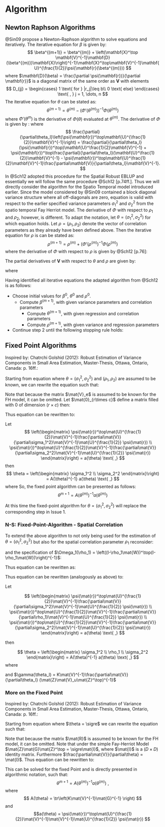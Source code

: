 # Algorithm

## Newton Raphson Algorithms

@Sin09 propose a Newton-Raphson algorithm to solve equations \ref{eq:rml_beta} and \ref{eq:rml_theta} iteratively. The iterative equation for $\beta$ is given by:
$$
\beta^{(m+1)} = \beta^{(m)} + \left(\mathbf{X}^\top \mathbf{V}^{-1}\mathbf{D}(\beta^{(m)})\mathbf{X}\right)^{-1}\mathbf{X}^\top\mathbf{V}^{-1}\mathbf{U}^{\frac{1}{2}}\psi(\mathbf{r}(\beta^{(m)}))
$$
where $\mathbf{D}(\beta) = \frac{\partial \psi(\mathbf{r})}{\partial \mathbf{r}}$ is a diagonal matrix of the same order as $\mathbf{V}$ with elements
$$
D_{jj} =
\begin{cases}
1 \text{ for } |r_j|\leq b\\
0 \text{ else}
\end{cases}
\text{ , } j = 1, \dots, n
$$
The iterative equation for $\theta$ can be stated as:
$$
\theta^{(m+1)} = \theta^{(m)} - \left( \Phi'(\theta^{(m)}) \right)^{-1} \Phi(\theta^{(m)})
$$
where $\Phi'(\theta^m)$ is the derivative of $\Phi(\theta)$ evaluated at $\theta^{(m)}$. The derivative of $\Phi$ is given by \cite[p.53]{Sch12}:
\begin{align}
\label{eq:deriv_Phi_theta}
\frac{\partial\Phi}{\partial\theta_l} = 2\frac{\partial}{\partial\theta_l}\left(\psi(\mathbf{r})^\top\mathbf{U}^{\frac{1}{2}}\mathbf{V}^{-1}\right)\frac{\partial\mathbf{V}}{\partial\theta_l}\mathbf{V}^{-1}\mathbf{U}^{\frac{1}{2}}\psi(\mathbf{r}) + \tr\left(\mathbf{V}^{-1}\frac{\partial\mathbf{V}}{\partial\theta_l}\mathbf{V}^{-1}\frac{\partial\mathbf{V}}{\partial\theta_l} K\right)
\end{align}
where
$$
\frac{\partial}{\partial\theta_l}\left(\psi(\mathbf{r})^\top\mathbf{U}^{\frac{1}{2}}\mathbf{V}^{-1}\right) = \frac{\partial}{\partial\theta_l}(\psi(\mathbf{r})^\top)\mathbf{U}^\frac{1}{2}\mathbf{V}^{-1} + \psi(\mathbf{r})^\top\frac{\partial}{\partial\theta_l}(\mathbf{U}^\frac{1}{2})\mathbf{V}^{-1} - \psi(\mathbf{r})^\top\mathbf{U}^\frac{1}{2}\mathbf{V}^{-1}\frac{\partial\mathbf{V}}{\partial\theta_l}\mathbf{V}^{-1}.
$$
In @Sch12 adopted this procedure for the Spatial Robust EBLUP and essentially we will follow the same procedure @Sch12[p.74ff.]. Thus we will directly consider the algorithm for the Spatio Temporal model introduced earlier. Since the model considered by @Sin09 contained a block diagonal variance structure where all off-diagonals are zero, equation \ref{eq:deriv_Phi_theta} is valid with respect to the earlier specified variance parameters $\sigma_1^2$ and $\sigma_2^2$ from the spatio temporal Fay Herriot model. The derivative of $\Phi$ with respect to $\rho_1$ and $\rho_2$, however, is different. To adapt the notation, let $\theta = (\sigma_1^2, \sigma_2^2)$ for which equation \ref{eq:deriv_Phi_theta} holds. Let $\rho = (\rho_1, \rho_2)$ denote the vector of correlation parameters as they already have been defined above. Then the iterative equation for $\rho$ is can be stated as:
$$
\rho^{(m+1)} = \rho^{(m)} + \left(\Phi'(\rho^{(m)}\right)^{-1}\Phi(\rho^{(m)})
$$
where the derivative of $\Phi$ with respect to $\rho$ is given by @Sch12[p.76]:

\begin{align*}
\frac{\partial\Phi}{\partial\rho_l} =& 2\frac{\partial}{\partial\rho_l}\left(\psi(\mathbf{r})^\top\mathbf{U}^{\frac{1}{2}}\mathbf{V}^{-1}\right)\frac{\partial\mathbf{V}}{\partial\rho_l}\mathbf{V}^{-1}\mathbf{U}^{\frac{1}{2}}\psi(\mathbf{r})\\
&+ \psi(\mathbf{r})^\top\mathbf{U}^{\frac{1}{2}}\mathbf{V}^{-1} \frac{\partial\mathbf{V}}{\partial\rho_l\partial\rho_l} \mathbf{V}^{-1}\mathbf{U}^{\frac{1}{2}}\psi(\mathbf{r}) \\
&+ \tr\left(\mathbf{V}^{-1}\frac{\partial\mathbf{V}}{\partial\rho_l\partial\rho_l} K - \mathbf{V}^{-1}\frac{\partial\mathbf{V}}{\partial\theta_l}\mathbf{V}^{-1}\frac{\partial\mathbf{V}}{\partial\theta_l} K\right)
\end{align*}

The partial derivatives of $\mathbf{V}$ with respect to $\theta$ and $\rho$ are given by:

\begin{align*}
\frac{\partial\mathbf{V}}{\partial\sigma_1^2} =& \mathbf{Z}_1\Omega_1(\rho_1)\mathbf{Z}_1^\top \\
\frac{\partial\mathbf{V}}{\partial\sigma_2^2} =& \Omega_2(\rho_2) \\
\frac{\partial\mathbf{V}}{\partial\rho_1} =& -\sigma_1^2\mathbf{Z}_1\Omega_1(\rho_1)\frac{\partial\Omega_1^{-1}(\rho_1)}{\partial\rho_1}\Omega_1(\rho_1)\mathbf{Z}^\top_1 \\
\frac{\partial\mathbf{V}}{\partial\rho_2} =& \sigma_2^2 \diag\left(\frac{\partial\Omega_{2d}(\rho_2)}{\partial\rho_2}\right) \\
\frac{\partial\mathbf{V}}{\partial\rho_1\partial\rho_1} =& -\sigma_1^2\mathbf{Z}_1\frac{\partial\Omega_1(\rho_1)}{\partial\rho_1}\frac{\partial\Omega_1^{-1}(\rho_1)}{\partial\rho_1}\Omega_1(\rho_1)\mathbf{Z}^\top_1 \\
&-\sigma_1^2\mathbf{Z}_1\Omega_1(\rho_1)\frac{\partial\Omega_1^{-1}(\rho_1)}{\partial\rho_1\partial\rho_1}\Omega_1(\rho_1)\mathbf{Z}^\top_1 \\
&-\sigma_1^2\mathbf{Z}_1\Omega_1(\rho_1)\frac{\partial\Omega_1^{-1}(\rho_1)}{\partial\rho_1}\frac{\partial\Omega_1(\rho_1)}{\partial\rho_1}\mathbf{Z}^\top_1 \\
\frac{\partial\mathbf{V}}{\partial\rho_2\partial\rho_2} =& \text{Needs to be TEXed}
\end{align*}

where

\begin{align*}
\frac{\Omega_1(\rho_1)}{\partial\rho_1} =& -\Omega_1(\rho_1)\frac{\partial\Omega_1^{-1}(\rho_1)}{\partial\rho_1}\Omega_1(\rho_1) \text{ , }\\
\frac{\partial\Omega_1^{-1}(\rho_1)}{\partial\rho_1} =& -\mathbf{W} - \mathbf{W}^\top + 2\rho_1\mathbf{W}^\top\mathbf{W} \text{ , } \\
\frac{\partial\Omega_1^{-1}(\rho_1)}{\partial\rho_1\partial\rho_1} =& 2\mathbf{W}^\top\mathbf{W}\\
\frac{\partial\Omega_{2d}(\rho_2)}{\partial\rho_2} =& \frac{1}{1-\rho_2^2}
\left(
\begin{matrix}
0 & 1 & \cdots & \cdots & (T-1)\rho_2^{T-2}\\
1 & 0 & & & (T-2)\rho_2^{T-3} \\
\vdots & & \ddots & & \vdots \\
(T-2)\rho_2^{T-3} &&& 0 & 1 \\
(T-1)\rho_2^{T-2} & \cdots & \cdots & 1 & 0\\
\end{matrix}
\right) + \frac{2\rho_2\Omega_{2d}(\rho_2)}{1-\rho_2^2}
\end{align*}

Having identified all iterative equations the adapted algorithm from @Sch12 is as follows:

- Choose initial values for $\beta^0$, $\theta^0$ and $\rho^0$.
  - Compute $\beta^{(m+1)}$, with given variance parameters and correlation parameters
	- Compute $\theta^{(m+1)}$, with given regression and correlation parameters
	- Compute $\rho^{(m+1)}$, with given variance and regression parameters
	
- Continue step 2 until the following stopping rule holds:

\begin{align*}
	||\beta^{(m+1)}- \beta^{(m)}||^2 <& \text{const} \\
	(\sigma_1^{2(m+1)} - \sigma_1^{2(m)})^2 + (\sigma_2^{2(m+1)} - \sigma_2^{2(m)})^2 + (\rho_1^{(m+1)} - \rho_1^{(m)})^2 + (\rho_2^{(m+1)} - \rho_2^{(m)})^2 <& \text{const}
\end{align*}


## Fixed Point Algorithms

Inspired by: Chatrchi Golshid (2012): Robust Estimation of Variance Components
in Small Area Estimation, Master-Thesis, Ottawa, Ontario, Canada: p. 16ff.:

\begin{quote}
The fixed-point iterative method relies on the fixed-point theorem: "If g(x) is
a continuous function for all $x \in [a; b]$, then $g$ has a fixed point in $[a;
b]$." This can be proven by assuming that $g(a)\geq a$ and $g(b)\leq b$. Since
$g$ is continuous the intermediate value theorem guarantees that there exists a
$c$ such that $g(c) = c$.
\end{quote}

Starting from equation \ref{eq:rml_theta} where $\theta = (\sigma_1^2, 
\sigma_2^2)$ and $(\rho_1, \rho_2)$ are assumed to be known, we can rewrite the 
equation such that:

\begin{multline}
\label{eq:rml_theta_fp}
\Phi_l(\theta) = \psi(\mat{r})^\top\mat{U}^{\frac{1}{2}}\mat{V}^{-1}
\frac{\partial\mat{V}}{\partial\theta_l}
\mat{V}^{-1}\mat{U}^{\frac{1}{2}} \psi(\mat{r}) -\\
\Tr{K\mat{V}^{-1}\frac{\partial\mat{V}}{\partial\theta_l}
(\mat{Z}\mat{V}_\re\mat{Z}^\top)^{-1} (\mat{Z}\mat{V}_\re\mat{Z}^\top)} = 0
\end{multline}

Note that because the matrix $\mat{V}_e$ is assumed to be known for the FH 
model, it can be omitted. Let $\mat{0}_{r\times c}$ define a matrix filled with
$0$ of dimension $(r \times c)$ then:

\begin{align*}
\mat{Z}\mat{V}_u\mat{Z}^\top =& \mat{Z}\left(\begin{matrix}
\sigma_1^2\Omega_1 & \mat{0}_{D\times DT}\\
\mat{0}_{DT\times D} &  \sigma_2^2\Omega_2
\end{matrix}\right)\mat{Z}^\top \\
=& \mat{Z}
\left[
\sigma_1^2\left(\begin{matrix}
\Omega_1 & \mat{0}_{D\times DT} \\
\mat{0}_{DT\times D} &  \mat{0}_{DT\times DT}
\end{matrix}\right) + 
\sigma_2^2\left(\begin{matrix}
\mat{0}_{D\times D} & \mat{0}_{D\times DT} \\
\mat{0}_{DT\times D} & \Omega_2
\end{matrix}\right)
\right]\mat{Z}^\top \\
=& \left(\begin{matrix}\mat{Z}\bar{\Omega}_1\mat{Z}^\top & \mat{Z}\bar{\Omega}_2\mat{Z}^\top\end{matrix}\right)
\left(\begin{matrix}
\sigma_1^2 \\
\sigma_2^2
\end{matrix}\right)
\end{align*}

Thus equation \ref{eq:rml_theta_fp} can be rewritten to:

\begin{multline*}
\psi(\mat{r})^\top\mat{U}^{\frac{1}{2}}\mat{V}^{-1}\frac{\partial\mat{V}}{\partial\theta_l}\mat{V}^{-1}\mat{U}^{\frac{1}{2}} \psi(\mat{r}) = \\ \tr\left(K\mat{V}^{-1}\frac{\partial\mat{V}}{\partial\theta_l} (\mat{Z}\mat{V}_u\mat{Z}^\top)^{-1} \left(\begin{matrix}\mat{Z}\bar{\Omega}_1\mat{Z}^\top & \mat{Z}\bar{\Omega}_2\mat{Z}^\top\end{matrix}\right)\left(\begin{matrix}
\sigma_1^2 \\
\sigma_2^2
\end{matrix}\right)\right)
\end{multline*}

Let
$$
\left(\begin{matrix}
\psi(\mat{r})^\top\mat{U}^{\frac{1}{2}}\mat{V}^{-1}\frac{\partial\mat{V}}{\partial\sigma_1^2}\mat{V}^{-1}\mat{U}^{\frac{1}{2}} \psi(\mat{r}) \\
\psi(\mat{r})^\top\mat{U}^{\frac{1}{2}}\mat{V}^{-1}\frac{\partial\mat{V}}{\partial\sigma_2^2}\mat{V}^{-1}\mat{U}^{\frac{1}{2}} \psi(\mat{r})
\end{matrix}\right)
= a(\theta) \text{ ,}
$$
then
$$
\theta = \left(\begin{matrix}
\sigma_1^2 \\
\sigma_2^2
\end{matrix}\right) = A(\theta)^{-1} a(\theta) \text{ ,}
$$
where
\begin{align*}
A(\theta) = \left(\begin{matrix}
\tr\left(K\mat{V}^{-1}\frac{\partial\mat{V}}{\partial\sigma_1^2} (\mat{Z}\mat{V}_u\mat{Z}^\top)^{-1} \mat{Z}\bar{\Omega}_1\mat{Z}^\top \right) &
\tr\left(K\mat{V}^{-1}\frac{\partial\mat{V}}{\partial\sigma_1^2} (\mat{Z}\mat{V}_u\mat{Z}^\top)^{-1} \mat{Z}\bar{\Omega}_2\mat{Z}^\top \right) \\
\tr\left(K\mat{V}^{-1}\frac{\partial\mat{V}}{\partial\sigma_2^2} (\mat{Z}\mat{V}_u\mat{Z}^\top)^{-1} \mat{Z}\bar{\Omega}_1\mat{Z}^\top \right) &
\tr\left(K\mat{V}^{-1}\frac{\partial\mat{V}}{\partial\sigma_2^2} (\mat{Z}\mat{V}_u\mat{Z}^\top)^{-1} \mat{Z}\bar{\Omega}_2\mat{Z}^\top \right)
\end{matrix}\right) \text{.}
\end{align*}
So, the fixed point algorithm can be presented as follows:
$$
\theta^{m+1} = A(\theta^{(m)})^{-1} a(\theta^{(m)})
$$

At this time the fixed-point algorithm for $\theta = (\sigma_1^2, \sigma_2^2)$
will replace the corresponding step in Issue 1.

### N-S: Fixed-Point-Algorithm - Spatial Correlation

To extend the above algorithm to not only being used for the estimation of
$\theta = (\sigma_1^2, \sigma_2^2)$ but also for the spatial correlation
parameter $\rho_1$ reconsider:

\begin{eqnarray}
\label{eq:zVuZ_rho1_1}
\mat{Z}\mat{V}_u\mat{Z}^\top &=& \mat{Z}\left(\begin{matrix}
\sigma_1^2\Omega_1 & \mat{0}_{D\times DT}\\
\mat{0}_{DT\times D} &  \sigma_2^2\Omega_2
\end{matrix}\right)\mat{Z}^\top
\end{eqnarray}

and the specification of $\Omega_1(\rho_1) = \left((I-\rho_1\mat{W})^\top(I-\rho_1\mat{W})\right)^{-1}$:

\begin{align}
\sigma_1^2\Omega_1(\rho_1) &= \sigma_1^2\Omega_1\Omega_1(I-\rho_1\mat{W})^\top(I-\rho_1\mat{W}) \notag\\
&= \sigma_1^2\left(\Omega_1\Omega_1 -\rho_1\Omega_1\Omega_1\mat{W}^\top -\rho_1\Omega_1\Omega_1\mat{W} + \rho_1^2\Omega_1\Omega_1\mat{W}^\top\mat{W}\right) \notag\\
&= \sigma_1^2\left(\Omega_1\Omega_1 -\rho_1\Omega_1\Omega_1\mat{W}^\top\right) +\rho_1 \left(-\sigma_1^2\Omega_1\Omega_1\mat{W} + \sigma_1^2\rho_1\Omega_1\Omega_1\mat{W}^\top\mat{W}\right) \label{eq:zVuZ_rho1_2}
\end{align}

Thus equation \ref{eq:zVuZ_rho1_1} can be rewritten as:

\begin{align*}
\mat{Z}\mat{V}_u\mat{Z}^\top
&=\mat{Z}
\Biggr[
\sigma_1^2\left(\begin{matrix}
\Omega_1\Omega_1 -\rho_1\Omega_1\Omega_1\mat{W}^\top & \mat{0}_{D\times DT}\\
\mat{0}_{DT\times D} &  \mat{0}_{DT\times DT}
\end{matrix}\right)\\
&+\rho_1\left(\begin{matrix}
-\sigma_1^2\Omega_1\Omega_1\mat{W} + \sigma_1^2\rho_1\Omega_1\Omega_1\mat{W}^\top\mat{W} & \mat{0}_{D\times DT}\\
\mat{0}_{DT\times D} &  \mat{0}_{DT\times DT}
\end{matrix}\right)\\
&+\sigma_2^2\left(\begin{matrix}
\mat{0}_{D\times D} & \mat{0}_{D\times DT}\\
\mat{0}_{DT\times D} & \Omega_2
\end{matrix}\right)
\Biggr]
\mat{Z}^\top \\
&=\left(\begin{matrix}\mat{Z}\bar{\Omega}_{1, \sigma_1^2}\mat{Z}^\top & 
\mat{Z}\bar{\Omega}_{1, \rho_1}\mat{Z}^\top & \mat{Z}\bar{\Omega}_2\mat{Z}^\top\end{matrix}\right)
\left(\begin{matrix}
\sigma_1^2 \\
\rho_1 \\
\sigma_2^2
\end{matrix}\right)
\end{align*}

Thus equation \ref{eq:rml_theta_fp} can be rewritten (analogously as above) to:

\begin{eqnarray*}
\psi(\mat{r})^\top\mat{U}^{\frac{1}{2}}\mat{V}^{-1}\frac{\partial\mat{V}}{\partial\theta_l}\mat{V}^{-1}\mat{U}^{\frac{1}{2}} \psi(\mat{r}) = \tr\left(K\mat{V}^{-1}\frac{\partial\mat{V}}{\partial\theta_l} (\mat{Z}\mat{V}_u\mat{Z}^\top)^{-1} \left(\begin{matrix}\mat{Z}\bar{\Omega}_{1, \sigma_1^2}\mat{Z}^\top & 
\mat{Z}\bar{\Omega}_{1, \rho_1}\mat{Z}^\top & \mat{Z}\bar{\Omega}_2\mat{Z}^\top\end{matrix}\right)
\left(\begin{matrix}
\sigma_1^2 \\
\rho_1 \\
\sigma_2^2
\end{matrix}\right)\right)
\end{eqnarray*}

Let

$$
\left(\begin{matrix}
\psi(\mat{r})^\top\mat{U}^{\frac{1}{2}}\mat{V}^{-1}\frac{\partial\mat{V}}{\partial\sigma_1^2}\mat{V}^{-1}\mat{U}^{\frac{1}{2}} \psi(\mat{r}) \\
\psi(\mat{r})^\top\mat{U}^{\frac{1}{2}}\mat{V}^{-1}\frac{\partial\mat{V}}{\partial\rho_1}\mat{V}^{-1}\mat{U}^{\frac{1}{2}} \psi(\mat{r}) \\
\psi(\mat{r})^\top\mat{U}^{\frac{1}{2}}\mat{V}^{-1}\frac{\partial\mat{V}}{\partial\sigma_2^2}\mat{V}^{-1}\mat{U}^{\frac{1}{2}} \psi(\mat{r})
\end{matrix}\right)
= a(\theta) \text{ ,}
$$

then

$$
\theta = \left(\begin{matrix}
\sigma_1^2 \\
\rho_1 \\
\sigma_2^2
\end{matrix}\right) = A(\theta)^{-1} a(\theta) \text{ ,}
$$
where
\begin{align*}
A(\theta) = \left(\begin{matrix}
\tr\left(\gamma(\sigma_1^2) \mat{Z}\bar{\Omega}_{1,\sigma_1^2} \mat{Z}^\top \right) & \tr\left(\gamma(\sigma_1^2) \mat{Z}\bar{\Omega}_{1,\rho_1} \mat{Z}^\top \right) &
\tr\left(\gamma(\sigma_1^2) \mat{Z}\bar{\Omega}_2\mat{Z}^\top \right) \\
\tr\left(\gamma(\rho_1) \mat{Z}\bar{\Omega}_{1,\sigma_1^2} \mat{Z}^\top \right) & \tr\left(\gamma(\rho_1) \mat{Z}\bar{\Omega}_{1,\rho_1} \mat{Z}^\top \right) &
\tr\left(\gamma(\rho_1) \mat{Z}\bar{\Omega}_2\mat{Z}^\top \right) \\
\tr\left(\gamma(\sigma_2^2) \mat{Z}\bar{\Omega}_{1,\sigma_1^2} \mat{Z}^\top \right) & \tr\left(\gamma(\sigma_2^2) \mat{Z}\bar{\Omega}_{1,\rho_1} \mat{Z}^\top \right) &
\tr\left(\gamma(\sigma_2^2) \mat{Z}\bar{\Omega}_2\mat{Z}^\top \right)
\end{matrix}\right)
\end{align*}

and $\gamma(\theta_l) = K\mat{V}^{-1}\frac{\partial\mat{V}}{\partial\theta_l} (\mat{Z}\mat{V}_u\mat{Z}^\top)^{-1}$

### More on the Fixed Point

Inspired by: Chatrchi Golshid (2012): Robust Estimation of Variance Components 
in Small Area Estimation, Master-Thesis, Ottawa, Ontario, Canada: p. 16ff.:

\begin{quote}
The fixed-point iterative method relies on the fixed-point theorem: "If g(x) is 
a continuous function for all $x \in [a; b]$, then $g$ has a fixed point in $[a;
b]$." This can be proven by assuming that $g(a)\geq a$ and $g(b)\leq b$. Since 
$g$ is continuous the intermediate value theorem guarantees that there exists a 
$c$ such that $g(c) = c$.
\end{quote}

Starting from equation \ref{eq:rml_theta} where $\theta = \sigre$ we can rewrite
the equation such that:

\begin{align}
\label{eq:rml_theta_fp}
\Phi(\theta) = \aFH - \tr\left(K\mat{V}^{-1}\frac{\partial\mat{V}}{\partial\theta} (\mat{Z}\mat{G}\mat{Z}^\top)^{-1} (\mat{Z}\mat{G}\mat{Z}^\top)\right) =& 0
\end{align}

Note that because the matrix $\mat{R}$ is assumed to be known for the FH model,
it can be omitted. Note that under the simple Fay-Herriot Model
$\mat{Z}\mat{G}\mat{Z}^\top = \sigre\mat{I}$, where $\mat{I}$ is a $(D \times
D)$ identity matrix. Furthermore $\frac{\partial\mat{V}}{\partial\theta} =
\mat{I}$. Thus equation \ref{eq:rml_theta_fp} can be rewritten to:

\begin{align*}
\psi(\mat{r})^\top\mat{U}^{\frac{1}{2}}\mat{V}^{-1}\mat{V}^{-1}\mat{U}^{\frac{1}{2}} \psi(\mat{r}) = \tr\left(K\mat{V}^{-1}\mat{G}^{-1} \sigre \right)
\end{align*}

This can be solved for the fixed Point and is directly presented in algorithmic 
notation, such that:
$$
\theta^{m+1} = A(\theta^{(m)})^{-1} a(\theta^{(m)}) \text{ ,}
$$
where 
$$
A(\theta) = \tr\left(K\mat{V}^{-1}\mat{G}^{-1} \right)
$$
and
$$a(\theta) = \psi(\mat{r})^\top\mat{U}^{\frac{1}{2}}\mat{V}^{-1}\mat{V}^{-1}\mat{U}^{\frac{1}{2}} \psi(\mat{r})
$$


